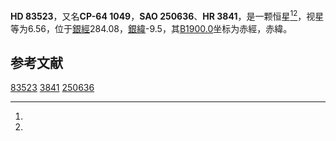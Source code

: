 {{Starbox begin
| name = HD 83523
}}
{{Starbox observe
| epoch = [[J2000.0|J2000.0]]
| constell = {{星座名待查}}<ref name=SIMBAD>{{cite web
 | url=http://simbad.u-strasbg.fr/simbad/sim-id?Ident=HR+3841
 | title=Pulsating variable Star
 | publisher=Centre de Données astronomiques de Strasbourg
 | work=SIMBAD
 | accessdate=2012-07-13
 | archive-date=2016-03-18
 | archive-url=https://web.archive.org/web/20160318152505/http://simbad.u-strasbg.fr/simbad/sim-id?Ident=HR+3841
 | dead-url=no
 }}</ref><ref name=DATA>{{cite web
 | url=http://vizier.u-strasbg.fr/viz-bin/VizieR-5?-out.add=.&-source=5050&-corr=PK=HR&-out.max=9999&HR=3841
 | title=VizieR Detailed Page
 | accessdate=2012-07-13
 | archive-date=2019-02-16
 | archive-url=https://web.archive.org/web/20190216121406/http://vizier.u-strasbg.fr/viz-bin/VizieR-5?-out.add=.&-source=5050&-corr=PK=HR&-out.max=9999&HR=3841
 | dead-url=no
 }}</ref>
| 星官 = 
| ra = {{RA|9|36|5.1}}<ref name=SIMBAD /><ref name=DATA />
| dec = {{DEC|-64|57|2}}<ref name=SIMBAD /><ref name=DATA />
| appmag_v = 6.56<ref name=SIMBAD /><ref name=DATA />
}}
{{Starbox character
| class = A2V<ref name=SIMBAD /><ref name=DATA />
| b-v = 0.1<ref name=SIMBAD /><ref name=DATA />
| u-b = 0.11<ref name=SIMBAD /><ref name=DATA />
| r-i = <ref name=SIMBAD /><ref name=DATA />
| variable = 
}}
{{Starbox astrometry
| radial_v = 0.11
| prop_mo_ra = 16
| parallax = 
| p_error = 
}}
{{Starbox catalog
| names =CP-64 1049，[[SAO星表|SAO]] 250636，[[HD星表|HD]] 83523，[[HR星表|HR]] 3841}}
{{Starbox reference |Simbad=HR+3841}}
{{Starbox end}}

'''HD 83523'''，又名'''CP-64 1049'''，'''SAO 250636'''、'''HR 3841'''，是一颗恒星<ref name=SIMBAD /><ref name=DATA />，视星等为6.56，位于[[銀道座標系|銀經]]284.08，[[銀道座標系|銀緯]]-9.5，其[[B1900.0|B1900.0]]坐标为赤經{{RA|9|33|45.8}}，赤緯{{DEC|-64|-9.5|9}}。

== 参考文献 ==
{{reflist}}

{{star-stub}}

[[Category:HD和HDE天體|83523]]
[[Category:HR天體|3841]]
[[Category:SAO天體|250636]]